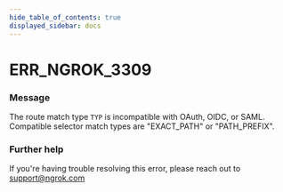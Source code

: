 ```yaml
---
hide_table_of_contents: true
displayed_sidebar: docs
---
```



# ERR_NGROK_3309

### Message
The route match type ``TYP`` is incompatible with OAuth, OIDC, or SAML. Compatible selector match types are "EXACT_PATH" or "PATH_PREFIX".

<ErrorDetails error='err_ngrok_3309' />


### Further help
If you're having trouble resolving this error, please reach out to [support@ngrok.com](mailto:support@ngrok.com?subject=Help%20with%20ERR_NGROK_3309)

